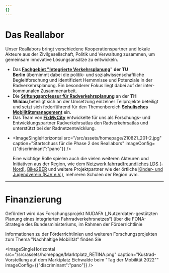 ```yaml
---
{}
---
```

# Das Reallabor

Unser Reallabors bringt verschiedene Kooperationspartner und lokale Akteure aus der Zivilgesellschaft, Politik und Verwaltung zusammen, um gemeinsam innovative Lösungsansätze zu entwickeln.&#x20;

* Das [**Fachgebiet "Integrierte Verkehrsplanung**](https://ivp.tu-berlin.de/)**" der TU Berlin** übernimmt dabei die politik- und sozialwissenschaftliche Begleitforschung und identifiziert Hemmnisse und Potenziale in der Radverkehrsplanung. Ein besonderer Fokus liegt dabei auf der inter-kommunalen Zusammenarbeit.
* Die [**Stiftungsprofessur für Radverkehrsplanung**](https://www.th-wildau.de/index.php?id=28606) an der **TH Wildau**,beteiligt sich an der Umsetzung einzelner Teilprojekte beteiligt und setzt sich federführend für den Themenbereich [**Schulisches Mobilitätsmanagement**](https://next.nudafa.de/teilprojekte/smm/) ein.
* Das Team von [**FixMyCity**](https://www.fixmycity.de/) entwickelte für uns als Forschungs- und Entwicklungspartner Radverkehrsatlas den Radverkehrsatlas und unterstützt bei der Radnetzentwicklung.

- <ImageSingleHorizontal src="/src/assets/homepage/210821_201-2.jpg" caption="Startschuss für die Phase 2 des Reallabors" imageConfig={{"discriminant":"pano"}} />

  Eine wichtige Rolle spielen auch die vielen weiteren Akteuren und Initiativen aus der Region, wie dem [Netzwerk fahrradfreundliches LDS (-Nord)](https://www.radnetz-lds.de/), [Bike2BER](https://bike2ber.de/) und weitere Projektpartner wie der örtliche [Kinder- und Jugendverein (KJV e.V.)](https://www.kjv.de/), mehreren Schulen der Region uvm.

---

# Finanzierung

Gefördert wird das Forschungsprojekt NUDAFA („Nutzerdaten-gestützten Planung eines integrierten Fahrradverkehrsnetzes“) über die FONA-Strategie des Bundesministeriums, im Rahmen der Förderrichtlinie<TextLinkArrow href="https://www.zukunft-nachhaltige-mobilitaet.de/mobilitaetswerkstadt-mws-2025/" display="MobilitätsWerkStadt 2025" external />

Informationen zu der Förderrichtlinien und weiteren Forschungsprojekten zum Thema "Nachhaltige Mobilität" finden Sie <TextLinkArrow href="https://www.zukunft-nachhaltige-mobilitaet.de/" display="hier" external />

<ImageSingleHorizontal src="/src/assets/homepage/Marktplatz_RETINA.png" caption="Kustrad-Vorstellung auf dem Marktplatz Eichwalde beim &#x22;Tag der Mobilität 2022&#x22;" imageConfig={{"discriminant":"pano"}} />
